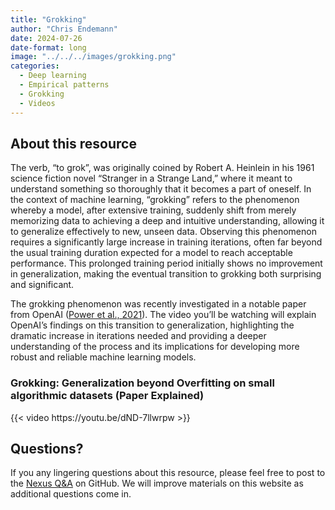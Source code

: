 ```yaml
---
title: "Grokking"
author: "Chris Endemann"
date: 2024-07-26
date-format: long
image: "../../../images/grokking.png"
categories:
  - Deep learning
  - Empirical patterns
  - Grokking
  - Videos
---
```

## About this resource
The verb, "to grok", was originally coined by Robert A. Heinlein in his 1961 science fiction novel "Stranger in a Strange Land," where it meant to understand something so thoroughly that it becomes a part of oneself. In the context of machine learning, "grokking" refers to the phenomenon whereby a model, after extensive training, suddenly shift from merely memorizing data to achieving a deep and intuitive understanding, allowing it to generalize effectively to new, unseen data. Observing this phenomenon requires a significantly large increase in training iterations, often far beyond the usual training duration expected for a model to reach acceptable performance. This prolonged training period initially shows no improvement in generalization, making the eventual transition to grokking both surprising and significant.

The grokking phenomenon was recently investigated in a notable paper from OpenAI ([Power et al., 2021](https://mathai-iclr.github.io/papers/papers/MATHAI_29_paper.pdf)). The video you'll be watching will explain OpenAI's findings on this transition to generalization, highlighting the dramatic increase in iterations needed and providing a deeper understanding of the process and its implications for developing more robust and reliable machine learning models.

### Grokking: Generalization beyond Overfitting on small algorithmic datasets (Paper Explained)

{{< video https://youtu.be/dND-7llwrpw >}}

## Questions?
If you any lingering questions about this resource, please feel free to post to the [Nexus Q&A](https://github.com/UW-Madison-DataScience/ML-X-Nexus/discussions/categories/q-a) on GitHub. We will improve materials on this website as additional questions come in.
